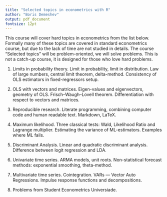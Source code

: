 ```yaml
---
title: "Selected topics in econometrics with R"
author: "Boris Demeshev"
output: pdf_document
fontsize: 12pt
---
```


This course will cover hard topics in econometrics from the list below. Formally many of these topics are covered in standard econometrics course, but due to the lack of time are not studied in details. The course "Selected topics" will be problem-oriented, we will solve problems. This is not a catch-up course, it is designed for those who love hard problems. 

1. Limits in probability theory. Limit in probability, limit in distribution. Law of large numbers, central limit theorem, delta-method. 
Consistency of OLS estimators in fixed-regressors setup. 

2. OLS with vectors and matrices. Eigen-values and eigenvectors, geometry of OLS. Frisch–Waugh–Lovell theorem. Differentiation with respect to vectors and matrices.

3. Reproducible research. Literate programming, combining computer code and human readable text. Markdown, LaTeX.

4. Maximum likelihood. Three classical tests: Wald, Likelihood Ratio and Lagrange multiplier. Estimating the variance of ML-estimators. Examples where ML fails. 

5. Discriminant Analysis. Linear and quadratic discriminant analysis. Difference between logit regression and LDA. 

6. Univariate time series. ARMA models, unit roots. Non-statistical forecast methods: exponential smoothing, theta-method. 

7. Multivariate time series. Cointegration. VARs --- Vector Auto Regressions. Impulse response functions and decompositions.

8. Problems from Student Econometrics Universiade.


